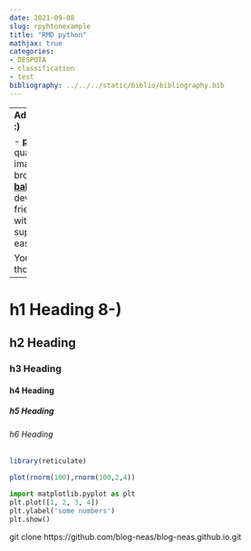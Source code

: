 ```yaml
---
date: 2021-09-08
slug: rpyhtonexample
title: "RMD python"
mathjax: true
categories:
- DESPOTA
- classification
- test
bibliography: ../../../static/biblio/bibliography.bib
---
```


---
__Advertisement :)__

- __[pica](https://nodeca.github.io/pica/demo/)__ - high quality and fast image
  resize in browser.
- __[babelfish](https://github.com/nodeca/babelfish/)__ - developer friendly
  i18n with plurals support and easy syntax.

You will like those projects!

---

# h1 Heading 8-)
## h2 Heading
### h3 Heading
#### h4 Heading
##### h5 Heading
###### h6 Heading

```r
library(reticulate)
```


```r
plot(rnorm(100),rnorm(100,2,4))
```



```python
import matplotlib.pyplot as plt
plt.plot([1, 2, 3, 4])
plt.ylabel('some numbers')
plt.show()
```

git clone https://github.com/blog-neas/blog-neas.github.io.git
